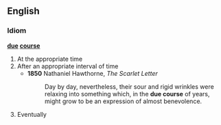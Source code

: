 == English ==
=== Idiom ===
'''[[due]] [[course]]'''

# At the appropriate time
# After an appropriate interval of time
#* '''1850''' Nathaniel Hawthorne, ''The Scarlet Letter''
#*: Day by day, nevertheless, their sour and rigid wrinkles were relaxing into something which, in the '''due course''' of years, might grow to be an expression of almost benevolence.
# Eventually